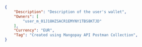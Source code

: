 ````json REST  
{
    "Description": "Description of the user's wallet",
    "Owners": [
        "user_m_01J18HZSACR1EMYNY1TBS8KTJD"
    ],
    "Currency": "EUR",
    "Tag": "Created using Mangopay API Postman Collection",
}  
````